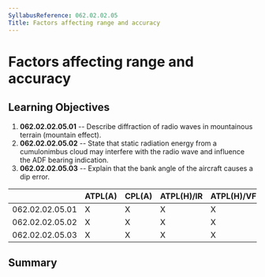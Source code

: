 ```yaml
---
SyllabusReference: 062.02.02.05
Title: Factors affecting range and accuracy
---
```


# Factors affecting range and accuracy

## Learning Objectives

1.  **062.02.02.05.01** -- Describe diffraction of radio waves in mountainous
    terrain (mountain effect).
2.  **062.02.02.05.02** -- State that static radiation energy from a
    cumulonimbus cloud may interfere with the radio wave and influence the ADF
    bearing indication.
3.  **062.02.02.05.03** -- Explain that the bank angle of the aircraft causes a
    dip error.

|                 | ATPL(A) | CPL(A) | ATPL(H)/IR | ATPL(H)/VFR | CPL(H) | IR  | CBIR(A) |
| --------------- | ------- | ------ | ---------- | ----------- | ------ | --- | ------- |
| 062.02.02.05.01 | X       | X      | X          | X           | X      | X   | X       |
| 062.02.02.05.02 | X       | X      | X          | X           | X      | X   | X       |
| 062.02.02.05.03 | X       | X      | X          | X           | X      | X   | X       |

## Summary
